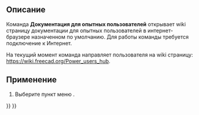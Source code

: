<languages/>

{{Docnav/ru
|[[Std_FreeCADUserHub/ru|Пользовательская документация]]
|[[Std_PythonHelp/ru|Автоматически сгенерированная документация python]]
|[[Std_Help_Menu/ru|Меню "Справка"]]
|IconL=Std_FreeCADUserHub.svg
|IconR=Std_FreeCADWebsite.svg
|IconC=Freecad.svg
}}

{{GuiCommand/ru
|Name/ru=Документация по созданию скриптов на Python
|Name=Std_FreeCADPowerUserHub
|MenuLocation=Помощь → Документация по созданию скриптов на Python
|Workbenches=Все
|SeeAlso=[[Std_FreeCADWebsite/ru|Сайт FreeCAD]], [[Std_FreeCADUserHub/ru|Пользовательская документация]], [[Std_FreeCADForum/ru|Форум FreeCAD]], [[Std_FreeCADFAQ/ru|FreeCAD Часто Задаваемые  Вопросы]]
}}

<span id="Description"></span>
==Описание==

Команда '''Документация для опытных пользователей''' открывает wiki страницу документации для опытных пользователей в интернет-браузере назначенном по умолчанию. Для работы команды требуется подключение к Интернет.

На текущий момент команда направляет пользователя на wiki страницу: [https://wiki.freecad.org/Power_users_hub https://wiki.freecad.org/Power_users_hub].

<span id="Usage"></span>
==Применение==

# Выберите пункт меню {{MenuCommand|Помощь → [[Image:Std_FreeCADPowerUserHub.svg|16px]] Документация по созданию скриптов на Python}}.


{{Docnav/ru
|[[Std_FreeCADUserHub/ru|Пользовательская документация]]
|[[Std_PythonHelp/ru|Автоматически сгенерированная документация python]]
|[[Std_Help_Menu/ru|Меню "Справка"]]
|IconL=Std_FreeCADUserHub.svg
|IconR=Std_FreeCADWebsite.svg
|IconC=Freecad.svg
}}

{{Std_Base_navi{{#translation:}}}}
{{Userdocnavi{{#translation:}}}}